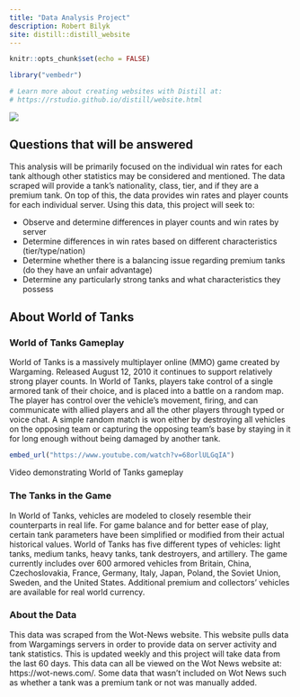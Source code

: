 ```yaml
---
title: "Data Analysis Project"
description: Robert Bilyk
site: distill::distill_website
---
```


```r
knitr::opts_chunk$set(echo = FALSE)

library("vembedr")

# Learn more about creating websites with Distill at:
# https://rstudio.github.io/distill/website.html

```

![](WoT-wallpaper-1.jpeg)

## Questions that will be answered

This analysis will be primarily focused on the individual win rates for each tank although other statistics may be considered and mentioned. The data scraped will provide a tank's nationality, class, tier, and if they are a premium tank. On top of this, the data provides win rates and player counts for each individual server. Using this data, this project will seek to:

* Observe and determine differences in player counts and win rates by server
* Determine differences in win rates based on different characteristics (tier/type/nation)
* Determine whether there is a balancing issue regarding premium tanks (do they have an unfair advantage)
* Determine any particularly strong tanks and what characteristics they possess


## About World of Tanks

### World of Tanks Gameplay

World of Tanks is a massively multiplayer online (MMO) game created by Wargaming. Released August 12, 2010 it continues to support relatively strong player counts. In World of Tanks, players take control of a single armored tank of their choice, and is placed into a battle on a random map. The player has control over the vehicle's movement, firing, and can communicate with allied players and all the other players through typed or voice chat. A simple random match is won either by destroying all vehicles on the opposing team or capturing the opposing team's base by staying in it for long enough without being damaged by another tank. 

```r
embed_url("https://www.youtube.com/watch?v=68orlULGqIA")
```

Video demonstrating World of Tanks gameplay

### The Tanks in the Game

In World of Tanks, vehicles are modeled to closely resemble their counterparts in real life. For game balance and for better ease of play, certain tank parameters have been simplified or modified from their actual historical values. World of Tanks has five different types of vehicles: light tanks, medium tanks, heavy tanks, tank destroyers, and artillery. The game currently includes over 600 armored vehicles from Britain, China, Czechoslovakia, France, Germany, Italy, Japan, Poland, the Soviet Union, Sweden, and the United States. Additional premium and collectors' vehicles are available for real world currency.

### About the Data

This data was scraped from the Wot-News website. This website pulls data from Wargamings servers in order to provide data on server activity and tank statistics. This is updated weekly and this project will take data from the last 60 days. This data can all be viewed on the Wot News website at: https://wot-news.com/.
Some data that wasn't included on Wot News such as whether a tank was a premium tank or not was manually added.



